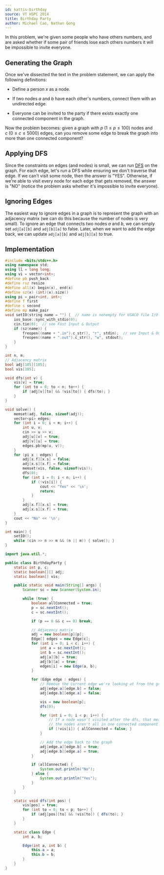 ```yaml
---
id: kattis-birthday
source: VT HSPC 2014
title: Birthday Party
author: Michael Cao, Nathan Gong
---
```


In this problem, we're given some people who have others numbers, and are asked
whether if some pair of friends lose each others numbers it will be impossible
to invite everyone.

## Generating the Graph

Once we've dissected the text in the problem statement, we can apply the
following definitions:

- Define a person $x$ as a node.

- If two nodes $a$ and $b$ have each other's numbers, connect them with an
  undirected edge.

- Everyone can be invited to the party if there exists exactly one connected
  component in the graph.

Now the problem becomes: given a graph with $p \: (1 \leq p \leq 100)$ nodes and
$c \: (0 \leq c \leq 5000)$ edges, can you remove some edge to break the graph
into more than one connected component?

## Applying DFS

Since the constraints on edges (and nodes) is small, we can run
[DFS](/electromagnetism/graph-traversal/) on the graph. For each edge, let's run a DFS while ensuring
we don't traverse that edge. If we can't visit some node, then the answer is
"YES". Otherwise, if we're able to visit every node for each edge that gets
removed, the answer is "NO" (notice the problem asks whether it's impossible to
invite everyone).

## Ignoring Edges
The easiest way to ignore edges in a graph is to represent the graph with an
adjacency matrix (we can do this because the number of nodes is very small).
To ignore an edge that connects two nodes $a$ and $b$, we can simply set
`adj[a][b]` and `adj[b][a]` to false. Later, when we want to add the edge back,
we can update `adj[a][b]` and `adj[b][a]` to true.

## Implementation

<LanguageSection>

<CPPSection>

```cpp
#include <bits/stdc++.h>
using namespace std;
using ll = long long;
using vi = vector<int>;
#define pb push_back
#define rsz resize
#define all(x) begin(x), end(x)
#define sz(x) (int)(x).size()
using pi = pair<int, int>;
#define f first
#define s second
#define mp make_pair
void setIO(string name = "") {  // name is nonempty for USACO file I/O
	ios_base::sync_with_stdio(0);
	cin.tie(0);  // see Fast Input & Output
	if (sz(name)) {
		freopen((name + ".in").c_str(), "r", stdin);  // see Input & Output
		freopen((name + ".out").c_str(), "w", stdout);
	}
}

int n, m;
// Adjacency matrix
bool adj[105][105];
bool vis[105];

void dfs(int v) {
	vis[v] = true;
	for (int to = 0; to < n; to++) {
		if (adj[v][to] && !vis[to]) { dfs(to); }
	}
}

void solve() {
	memset(adj, false, sizeof(adj));
	vector<pi> edges;
	for (int i = 0; i < m; i++) {
		int u, v;
		cin >> u >> v;
		adj[u][v] = true;
		adj[v][u] = true;
		edges.pb(mp(u, v));
	}
	for (pi x : edges) {
		adj[x.f][x.s] = false;
		adj[x.s][x.f] = false;
		memset(vis, false, sizeof(vis));
		dfs(0);
		for (int i = 0; i < n; i++) {
			if (!vis[i]) {
				cout << "Yes" << '\n';
				return;
			}
		}
		adj[x.f][x.s] = true;
		adj[x.s][x.f] = true;
	}
	cout << "No" << '\n';
}

int main() {
	setIO();
	while (cin >> n >> m && (n || m)) { solve(); }
}
```

</CPPSection>

<JavaSection>

```java
import java.util.*;

public class BirthdayParty {
	static int p, c;
	static boolean[][] adj;
	static boolean[] vis;

	public static void main(String[] args) {
		Scanner sc = new Scanner(System.in);

		while (true) {
			boolean allConnected = true;
			p = sc.nextInt();
			c = sc.nextInt();

			if (p == 0 && c == 0) break;

			// Adjacency matrix
			adj = new boolean[p][p];
			Edge[] edges = new Edge[c];
			for (int i = 0; i < c; i++) {
				int a = sc.nextInt();
				int b = sc.nextInt();
				adj[a][b] = true;
				adj[b][a] = true;
				edges[i] = new Edge(a, b);
			}

			for (Edge edge : edges) {
				// Remove the current edge we're looking at from the graph
				adj[edge.a][edge.b] = false;
				adj[edge.b][edge.a] = false;

				vis = new boolean[p];
				dfs(0);

				for (int i = 0; i < p; i++) {
					// If a node wasn't visited after the dfs, that means that
					// the nodes aren't all in one connected component
					if (!vis[i]) { allConnected = false; }
				}

				// Add the edge back to the graph
				adj[edge.a][edge.b] = true;
				adj[edge.b][edge.a] = true;
			}

			if (allConnected) {
				System.out.println("No");
			} else {
				System.out.println("Yes");
			}
		}
	}

	static void dfs(int pos) {
		vis[pos] = true;
		for (int to = 0; to < p; to++) {
			if (adj[pos][to] && !vis[to]) { dfs(to); }
		}
	}

	static class Edge {
		int a, b;

		Edge(int a, int b) {
			this.a = a;
			this.b = b;
		}
	}
}
```

</JavaSection>

</LanguageSection>
